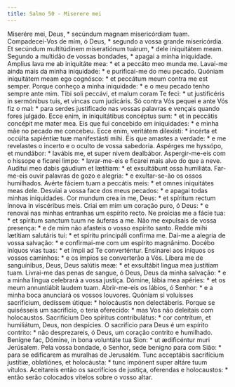 ```yaml
---
title: Salmo 50 - Miserere mei
---
```


<div class="grid grid-cols-2 gap-5">
  <span class="text-justify">
    Miserére mei, Deus, * secúndum magnam misericórdiam tuam.
  </span>
  <span class="text-justify">
    Compadecei-Vos de mim, ó Deus, * segundo a vossa grande misericórdia.
  </span>
  <span class="text-justify">
    Et secúndum multitúdinem miseratiónum tuárum, * dele iniquitátem meam.
  </span>
  <span class="text-justify">
    Segundo a multidão de vossas bondades, * apagai a minha iniquidade.
  </span>
  <span class="text-justify">
    Amplius lava me ab iniquitáte mea: * et a peccáto meo munda me.
  </span>
  <span class="text-justify">
    Lavai-me ainda mais da minha iniquidade: * e purificai-me do meu pecado.
  </span>
  <span class="text-justify">
    Quóniam iniquitátem meam ego cognósco: * et peccátum meum contra me est
    semper.
  </span>
  <span class="text-justify">
    Porque conheço a minha iniquidade: * e o meu pecado tenho sempre ante mim.
  </span>
  <span class="text-justify">
    Tibi soli peccávi, et malum coram Te feci: * ut justificéris in sermónibus
    tuis, et vincas cum judicáris.
  </span>
  <span class="text-justify">
    Só contra Vós pequei e ante Vós fiz o mal: * para serdes justificado nas
    vossas palavras e vençais quando fores julgado.
  </span>
  <span class="text-justify">
    Ecce enim, in iniquitátibus concéptus sum: * et in peccátis concépit me
    mater mea.
  </span>
  <span class="text-justify">
    Eis que fui concebido em iniquidades: * e minha mãe no pecado me concebeu.
  </span>
  <span class="text-justify">
    Ecce enim, veritátem dilexísti: * incérta et occúlta sapiéntiæ tuæ
    manifestásti mihi.
  </span>
  <span class="text-justify">
    Eis que amastes a verdade: * e me revelastes o incerto e o oculto de vossa
    sabedoria.
  </span>
  <span class="text-justify">
    Aspérges me hyssópo, et mundábor: * lavábis me, et super nivem dealbábor.
  </span>
  <span class="text-justify">
    Aspergir-me-eis com o hissope e ficarei limpo: * lavar-me-eis e ficarei mais
    alvo do que a neve.
  </span>
  <span class="text-justify">
    Audítui meo dabis gáudium et lætítiam: * et exsultábunt ossa humiliáta.
  </span>
  <span class="text-justify">
    Far-me-eis ouvir palavras de gozo e alegria: * e exultar-se-ão os ossos
    humilhados.
  </span>
  <span class="text-justify">
    Avérte fáciem tuam a peccátis meis: * et omnes iniquitátes meas dele.
  </span>
  <span class="text-justify">
    Desviai a vossa face dos meus pecados: * e apagai todas minhas iniquidades.
  </span>
  <span class="text-justify">
    Cor mundum crea in me, Deus: * et spíritum rectum ínnova in viscéribus meis.
  </span>
  <span class="text-justify">
    Criai em mim um coração puro, ó Deus: * e renovai nas minhas entranhas um
    espírito recto.
  </span>
  <span class="text-justify">
    Ne proícias me a fácie tua: * et spíritum sanctum tuum ne áuferas a me.
  </span>
  <span class="text-justify">
    Não me expulsais de vossa presença: * e de mim não afasteis o vosso espírito
    santo.
  </span>
  <span class="text-justify">
    Redde mihi lætítiam salutáris tui: * et spíritu principáli confírma me.
  </span>
  <span class="text-justify">
    Dai-me a alegria de vossa salvação: * e confirmai-me com um espírito
    magnânimo.
  </span>
  <span class="text-justify">
    Docébo iníquos vias tuas: * et ímpii ad Te converténtur.
  </span>
  <span class="text-justify">
    Ensinarei aos iníquos os vossos caminhos: * e os ímpios se converterão a
    Vós.
  </span>
  <span class="text-justify">
    Líbera me de sanguínibus, Deus, Deus salútis meæ: * et exsultábit lingua mea
    justítiam tuam.
  </span>
  <span class="text-justify">
    Livrai-me das penas de sangue, ó Deus, Deus da minha salvação: * e a minha
    língua celebrará a vossa justiça.
  </span>
  <span class="text-justify">
    Dómine, lábia mea apéries: * et os meum annuntiábit laudem tuam.
  </span>
  <span class="text-justify">
    Abrir-me-eis os lábios, ó Senhor: * e a minha boca anunciará os vossos
    louvores.
  </span>
  <span class="text-justify">
    Quóniam si voluísses sacrifícium, dedíssem útique: * holocáustis non
    delectáberis.
  </span>
  <span class="text-justify">
    Porque se quisésseis um sacrifício, o teria oferecido: * mas Vos não
    deleitais com holocaustos.
  </span>
  <span class="text-justify">
    Sacrifícium Deo spíritus contribulátus: * cor contrítum, et humiliátum,
    Deus, non despícies.
  </span>
  <span class="text-justify">
    O sacrifício para Deus é um espírito contrito: * não desprezareis, ó Deus,
    um coração contrito e humilhado.
  </span>
  <span class="text-justify">
    Benígne fac, Dómine, in bona voluntáte tua Sion: * ut ædificéntur muri
    Jerúsalem.
  </span>
  <span class="text-justify">
    Pela vossa bondade, ó Senhor, sede benigno para com Sião: * para se
    edificarem as muralhas de Jerusalém.
  </span>
  <span class="text-justify">
    Tunc acceptábis sacrifícium justítiæ, oblatiónes, et holocáusta: * tunc
    impónent super altáre tuum vítulos.
  </span>
  <span class="text-justify">
    Aceitareis então os sacrifícios de justiça, oferendas e holocaustos: * então
    serão colocados vitelos sobre o vosso altar.
  </span>
</div>
